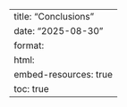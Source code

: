 ---
title: "Conclusions"
date: "2025-08-30"
format:
  html:
    embed-resources: true
    toc: true
---